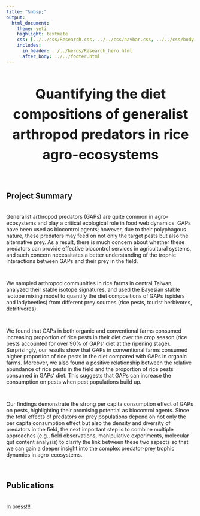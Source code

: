 ```yaml
---
title: "&nbsp;"
output:
  html_document:
    theme: yeti
    highlight: textmate
    css: [../../css/Research.css, ../../css/navbar.css, ../../css/body.css]
    includes:
      in_header: ../../heros/Research_hero.html
      after_body: ../../footer.html
---
```


<style>
h1 {text-align: center !important; 
   font-weight: bold !important; 
   font-size: 36px !important;
   line-height: 1.5em;}
   
h2 {font-weight: bold !important;} 
   
.External_link{
  border-radius: 5px;
  border: none;
  text-align: center;
  text-decoration: none;
  display: inline-block;
  width: 60px;
}
</style>

# Quantifying the diet compositions of generalist arthropod predators in rice agro-ecosystems

<br>

## Project Summary
<div style="height: 0.25em;"></div>

Generalist arthropod predators (GAPs) are quite common in agro-ecosystems and play a critical ecological role in food web dynamics. GAPs have been used as biocontrol agents; however, due to their polyphagous nature, these predators may feed on not only the target pests but also the alternative prey. As a result, there is much concern about whether these predators can provide effective biocontrol services in agricultural systems, and such concern necessitates a better understanding of the trophic interactions between GAPs and their prey in the field.    

<div style="height: 1em;"></div>
We sampled arthropod communities in rice farms in central Taiwan, 
analyzed their stable isotope signatures, and used the Bayesian stable isotope mixing model to quantify the diet compositions of GAPs (spiders and ladybeetles) from different prey sources (rice pests, tourist herbivores, detritivores).

<div style="height: 1em;"></div>

We found that GAPs in both organic and conventional farms consumed increasing proportion of rice pests in their diet over the crop season (rice pests accounted for over 90% of GAPs' diet at the ripening stage). Surprisingly, our results show that GAPs in conventional farms consumed higher proportion of rice pests in the diet compared with GAPs in organic farms. Moreover, we also found a positive relationship between the relative abundance of rice pests in the field and the proportion of rice pests consumed in GAPs' diet. This suggests that GAPs can increase the consumption on pests when pest populations build up.

<div style="height: 1em;"></div>

Our findings demonstrate the strong per capita consumption effect of GAPs on pests, highlighting their promising potential as biocontrol agents.  Since the total effects of predators on prey populations depend on not only the per capita consumption effect but also the density and diversity of predators in the field, the next important step is to combine multiple approaches (e.g., field observations, manipulative experiments, molecular gut content analysis) to clarify the link between these two aspects so that we can gain a deeper insight into the complex predator-prey trophic dynamics in agro-ecosystems. 

<br>

## Publications
<div style="height: 0.25em;"></div>

In press!!!









